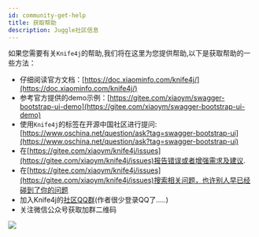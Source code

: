 ```yaml
---
id: community-get-help
title: 获取帮助
description: Juggle社区信息
---
```





如果您需要有关`Knife4j`的帮助,我们将在这里为您提供帮助,以下是获取帮助的一些方法：

- 仔细阅读官方文档：[https://doc.xiaominfo.com/knife4j/](https://doc.xiaominfo.com/knife4j/)
- 参考官方提供的demo示例：[https://gitee.com/xiaoym/swagger-bootstrap-ui-demo](https://gitee.com/xiaoym/swagger-bootstrap-ui-demo)
- 使用`Knife4j`的标签在开源中国社区进行提问:[https://www.oschina.net/question/ask?tag=swagger-bootstrap-ui](https://www.oschina.net/question/ask?tag=swagger-bootstrap-ui)
- 在[https://gitee.com/xiaoym/knife4j/issues](https://gitee.com/xiaoym/knife4j/issues)报告错误或者增强需求及建议.
- 在[https://gitee.com/xiaoym/knife4j/issues](https://gitee.com/xiaoym/knife4j/issues)搜索相关问题，也许别人早已经碰到了你的问题
- 加入Knife4j的[社区QQ群](https://gitee.com/xiaoym/knife4j)(作者很少登录QQ了.....)
- 关注微信公众号获取加群二维码

![](/images/website/qrcode1.jpg)